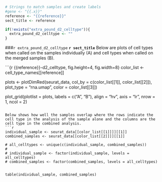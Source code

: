 ```r

# Strings to match samples and create labels
#gene <- "{{.x}}"
reference <- "{{reference}}"
sect_title <- reference

if(!exists("extra_pound_d2_celltype")){
  extra_pound_d2_celltype <- ""
}


```

###`r extra_pound_d2_celltype` **`r sect_title`**
Below are plots of cell types when called on the samples individually (A) and cell types when called on the merged samples (B).

```{r {{reference}}-d2_celltype, fig.height=4, fig.width=8}
color_list <- cell_type_names[[reference]]
  
plots <- plotDimRed(seurat_data, col_by = c(color_list[[1]], color_list[[2]]),
           plot_type = "rna.umap", color = color_list[[3]])

plot_grid(plotlist = plots,
          labels = c("A", "B"),
          align = "hv", axis = "lr",
          nrow = 1, ncol = 2)
```

Below shows how well the samples overlap where the rows indicate the cell type in the analysis of the sample alone and the columns are the cell type in the combined analysis.
```r
individual_sample <- seurat_data[[color_list[[1]]]][[1]]
combined_samples <- seurat_data[[color_list[[2]]]][[1]]

# all_celltypes <- unique(c(individual_sample, combined_samples))
# 
# individual_sample <- factor(individual_sample, levels = all_celltypes)
# combined_samples <- factor(combined_samples, levels = all_celltypes)


table(individual_sample, combined_samples)
```